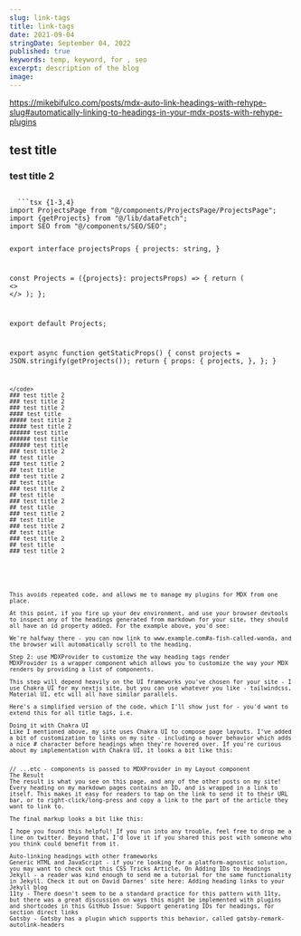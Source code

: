 ```yaml
---
slug: link-tags
title: link-tags
date: 2021-09-04
stringDate: September 04, 2022
published: true
keywords: temp, keyword, for , seo
excerpt: description of the blog
image:
---
```

https://mikebifulco.com/posts/mdx-auto-link-headings-with-rehype-slug#automatically-linking-to-headings-in-your-mdx-posts-with-rehype-plugins

## test title
### test title 2

<CodeTitle title='components/MDXComponents/NextAndPreviousButton.jsx' lang="tsx" />
<code>
  ```tsx {1-3,4}
import ProjectsPage from "@/components/ProjectsPage/ProjectsPage";
import {getProjects} from "@/lib/dataFetch";
import SEO from "@/components/SEO/SEO";

export interface projectsProps {
    projects: string,
}

const Projects = ({projects}: projectsProps) => {
  return (
    <>
      <SEO title="Проекты"/>
      <ProjectsPage projects={projects}/>
    </>
  );
};

export default Projects;

export async function getStaticProps() {
  const projects = JSON.stringify(getProjects());
  return {
    props: {
      projects,
  },
};
}

  ```
</code>
### test title 2
### test title 2
### test title 2
#### test title
##### test title 2
##### test title 2
###### test title
###### test title
###### test title
### test title 2
## test title
### test title 2
## test title
### test title 2
## test title
### test title 2
## test title
### test title 2
## test title
### test title 2
## test title
### test title 2
## test title
### test title 2
## test title
### test title 2






This avoids repeated code, and allows me to manage my plugins for MDX from one place.

At this point, if you fire up your dev environment, and use your browser devtools to inspect any of the headings generated from markdown for your site, they should all have an id property added. For the example above, you'd see:

We're halfway there - you can now link to www.example.com#a-fish-called-wanda, and the browser will automatically scroll to the heading.

Step 2: use MDXProvider to customize the way heading tags render
MDXProvider is a wrapper component which allows you to customize the way your MDX renders by providing a list of components.

This step will depend heavily on the UI frameworks you've chosen for your site - I use Chakra UI for my nextjs site, but you can use whatever you like - tailwindcss, Material UI, etc will all have similar parallels.

Here's a simplified version of the code, which I'll show just for - you'd want to extend this for all title tags, i.e.

Doing it with Chakra UI
Like I mentioned above, my site uses Chakra UI to compose page layouts. I've added a bit of customization to links on my site - including a hover behavior which adds a nice # character before headings when they're hovered over. If you're curious about my implementation with Chakra UI, it looks a bit like this:


// ...etc - components is passed to MDXProvider in my Layout component
The Result
The result is what you see on this page, and any of the other posts on my site! Every heading on my markdown pages contains an ID, and is wrapped in a link to itself. This makes it easy for readers to tap on the link to send it to their URL bar, or to right-click/long-press and copy a link to the part of the article they want to link to.

The final markup looks a bit like this:

I hope you found this helpful! If you run into any trouble, feel free to drop me a line on twitter. Beyond that, I'd love it if you shared this post with someone who you think could benefit from it.

Auto-linking headings with other frameworks
Generic HTML and JavaScript - if you're looking for a platform-agnostic solution, you may want to check out this CSS Tricks Article, On Adding IDs to Headings
Jekyll - a reader was kind enough to send me a tutorial for the same functionality in Jekyll. Check it out on David Darnes' site here: Adding heading links to your Jekyll blog
11ty - There doesn't seem to be a standard practice for this pattern with 11ty, but there was a great discussion on ways this might be implemented with plugins and shortcodes in this GitHub Issue: Support generating IDs for headings, for section direct links
Gatsby - Gatsby has a plugin which supports this behavior, called gatsby-remark-autolink-headers
